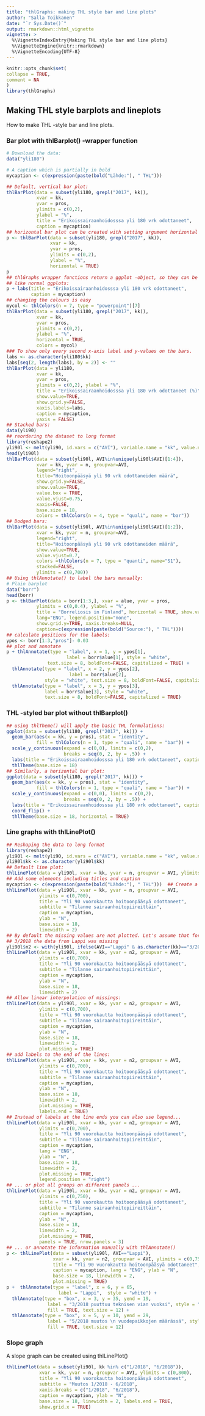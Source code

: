```yaml
---
title: "thlGraphs: making THL style bar and line plots"
author: "Salla Toikkanen"
date: "`r Sys.Date()`"
output: rmarkdown::html_vignette
vignette: >
  %\VignetteIndexEntry{Making THL style bar and line plots}
  %\VignetteEngine{knitr::rmarkdown}
  %\VignetteEncoding{UTF-8}
---
```

  
  ```r
knitr::opts_chunk$set(
  collapse = TRUE,
  comment = NA
)
library(thlGraphs)
```

## Making THL style barplots and lineplots
How to make THL -style bar and line plots.

### Bar plot with thlBarplot() -wrapper function

```r
# Download the data:
data("yli180")

# A caption which is partially in bold
mycaption <- c(expression(paste(bold("Lähde:"), " THL")))  

## Default, vertical bar plot:
thlBarPlot(data = subset(yli180, grepl("2017", kk)), 
           xvar = kk, 
           yvar = pros,
           ylimits = c(0,2), 
           ylabel = "%", 
           title = "Erikoissairaanhoidosssa yli 180 vrk odottaneet", 
           caption = mycaption)
## horizontal bar plot can be created with setting argument horizontal to TRUE: 
p <- thlBarPlot(data = subset(yli180, grepl("2017", kk)), 
                xvar = kk, 
                yvar = pros,
                ylimits = c(0,2), 
                ylabel = "%", 
                horizontal = TRUE)
p
## thlGraphs wrapper functions return a ggplot -object, so they can be further modified
## like normal ggplots:
p + labs(title = "Erikoissairaanhoidosssa yli 180 vrk odottaneet", 
         caption = mycaption)
## changing the colours is easy
mycol <- thlColors(n = 7, type = "powerpoint")[7]
thlBarPlot(data = subset(yli180, grepl("2017", kk)), 
           xvar = kk, 
           yvar = pros,
           ylimits = c(0,2), 
           ylabel = "%", 
           horizontal = TRUE,
           colors = mycol)
### To show only every second x-axis label and y-values on the bars. 
labs <- as.character(yli180$kk)
labs[seq(2, length(labs), by = 2)] <- ""
thlBarPlot(data = yli180, 
           xvar = kk, 
           yvar = pros,
           ylimits = c(0,2), ylabel = "%", 
           title = "Erikoissairaanhoidosssa yli 180 vrk odottaneet (%)", 
           show.value=TRUE, 
           show.grid.y=FALSE, 
           xaxis.labels=labs, 
           caption = mycaption, 
           yaxis = FALSE)
## Stacked bars:
data(yli90)
## reordering the dataset to long format
library(reshape2)
yli90l <- melt(yli90, id.vars = c("AVI"), variable.name = "kk", value.name = "n")
head(yli90l)
thlBarPlot(data = subset(yli90l, AVI%in%unique(yli90l$AVI)[1:4]), 
           xvar = kk, yvar = n, groupvar=AVI, 
           legend="right",
           title="Hoitoonpääsyä yli 90 vrk odottaneiden määrä",
           show.grid.y=FALSE,
           show.value=TRUE,
           value.box = TRUE, 
           value.vjust=0.75, 
           xaxis=FALSE,
           base.size = 18,
           colors = thlColors(n = 4, type = "quali", name = "bar"))
## Dodged bars:
thlBarPlot(data = subset(yli90l, AVI%in%unique(yli90l$AVI)[1:2]), 
           xvar = kk, yvar = n, groupvar=AVI, 
           legend="right",
           title="Hoitoonpääsyä yli 90 vrk odottaneiden määrä",
           show.value=TRUE, 
           value.vjust=0.7,
           colors =thlColors(n = 7, type = "quanti", name="S1"),
           stacked=FALSE, 
           ylimits = c(0,700))
## Using thlAnnotate() to label the bars manually:
# Plain barplot
data("borr")
head(borr)
p <- thlBarPlot(data = borr[1:3,], xvar = alue, yvar = pros,
           ylimits = c(0,0.4), ylabel = "%", 
           title = "Borreliosis in Finland", horizontal = TRUE, show.value=FALSE, 
           lang="ENG", legend.position="none",
           show.grid.y=TRUE, xaxis.breaks=NULL, 
           caption=c(expression(paste(bold("Source:"), " THL")))) 
## calculate positions for the labels:
ypos <- borr[1:3,"pros"]- 0.03
## plot and annotate
p + thlAnnotate(type = "label", x = 1, y = ypos[1], 
                      label = borr$alue[1], style = "white", 
               text.size = 8, boldFont=FALSE, capitalized = TRUE) +
  thlAnnotate(type = "label", x = 2, y = ypos[2], 
                       label = borr$alue[2], 
              style = "white", text.size = 8, boldFont=FALSE, capitalized = TRUE) +
  thlAnnotate(type = "label", x = 3, y = ypos[3], 
              label = borr$alue[3], style = "white", 
              text.size = 8, boldFont=FALSE, capitalized = TRUE) 
```

### THL -styled bar plot without thlBarplot() 
```r
## using thlTheme() will apply the basic THL formulations:
ggplot(data = subset(yli180, grepl("2017", kk))) +
  geom_bar(aes(x = kk, y = pros), stat = "identity",
           fill = thlColors(n = 1, type = "quali", name = "bar")) +
  scale_y_continuous(expand = c(0,0), limits = c(0,2), 
                     breaks = seq(0, 2, by = .5)) +
  labs(title = "Erikoissairaanhoidosssa yli 180 vrk odottaneet", caption = mycaption, y= "%") +
  thlTheme(base.size = 18)
## Similarly, a horizontal bar plot: 
ggplot(data = subset(yli180, grepl("2017", kk))) +
  geom_bar(aes(x = kk, y = pros), stat = "identity",
           fill = thlColors(n = 1, type = "quali", name = "bar")) +
  scale_y_continuous(expand = c(0,0), limits = c(0,2), 
                     breaks = seq(0, 2, by = .5)) +
  labs(title = "Erikoissairaanhoidosssa yli 180 vrk odottaneet", caption = mycaption, y= "%") +
  coord_flip() +
  thlTheme(base.size = 18, horizontal = TRUE)
```

### Line graphs with thlLinePlot()
```r
## Reshaping the data to long format
library(reshape2)
yli90l <- melt(yli90, id.vars = c("AVI"), variable.name = "kk", value.name = "n")
yli90l$kk <- as.character(yli90l$kk)
## Default line plot:
thlLinePlot(data = yli90l, xvar = kk, yvar = n, groupvar = AVI, ylimits = c(0,700))
## Add some elements including titles and caption
mycaption <- c(expression(paste(bold("Lähde:"), " THL")))  ## Create a caption which is partially in bold
thlLinePlot(data = yli90l, xvar = kk, yvar = n, groupvar = AVI, 
            ylimits = c(0,700),
            title = "Yli 90 vuorokautta hoitoonpääsyä odottaneet",
            subtitle = "Tilanne sairaanhoitopiireittäin",
            caption = mycaption, 
            ylab = "N",
            base.size = 18, 
            linewidth = 2)
## By default the missing values are not plotted. Let's assume that for 
## 3/2018 the data from Lappi was missing
yli90l$n2 <- with(yli90l, ifelse(AVI=="Lappi" & as.character(kk)=="3/2018", NA,  n))
thlLinePlot(data = yli90l, xvar = kk, yvar = n2, groupvar = AVI, 
            ylimits = c(0,700),
            title = "Yli 90 vuorokautta hoitoonpääsyä odottaneet",
            subtitle = "Tilanne sairaanhoitopiireittäin",
            caption = mycaption, 
            ylab = "N",
            base.size = 18, 
            linewidth = 2)
## Allow linear interpolation of missings:          
thlLinePlot(data = yli90l, xvar = kk, yvar = n2, groupvar = AVI, 
            ylimits = c(0,700),
            title = "Yli 90 vuorokautta hoitoonpääsyä odottaneet",
            subtitle = "Tilanne sairaanhoitopiireittäin",
            caption = mycaption, 
            ylab = "N",
            base.size = 18, 
            linewidth = 2,
            plot.missing = TRUE)
## add labels to the end of the lines:
thlLinePlot(data = yli90l, xvar = kk, yvar = n2, groupvar = AVI, 
            ylimits = c(0,700),
            title = "Yli 90 vuorokautta hoitoonpääsyä odottaneet",
            subtitle = "Tilanne sairaanhoitopiireittäin",
            caption = mycaption, 
            ylab = "N",
            base.size = 18, 
            linewidth = 2,
            plot.missing = TRUE,
            labels.end = TRUE)
## Instead of labels at the line ends you can also use legend...     
thlLinePlot(data = yli90l, xvar = kk, yvar = n2, groupvar = AVI, 
            ylimits = c(0,700),
            title = "Yli 90 vuorokautta hoitoonpääsyä odottaneet",
            subtitle = "Tilanne sairaanhoitopiireittäin",
            caption = mycaption, 
            lang = "ENG",
            ylab = "N",
            base.size = 18, 
            linewidth = 2,
            plot.missing = TRUE,
            legend.position = "right")
## ... or plot all groups on different panels ... 
thlLinePlot(data = yli90l, xvar = kk, yvar = n2, groupvar = AVI, 
            ylimits = c(0,750),
            title = "Yli 90 vuorokautta hoitoonpääsyä odottaneet",
            subtitle = "Tilanne sairaanhoitopiireittäin",
            caption = mycaption, 
            ylab = "N",
            base.size = 18, 
            linewidth = 2,
            plot.missing = TRUE, 
            panels = TRUE, nrow.panels = 3)
## ... or annotate the information manually with thlAnnotate() 
p <- thlLinePlot(data = subset(yli90l, AVI=="Lappi"), 
                 xvar = kk, yvar = n2, groupvar = AVI, ylimits = c(0,75),
                 title = "Yli 90 vuorokautta hoitoonpääsyä odottaneet",
                 caption = mycaption, lang = "ENG", ylab = "N",
                 base.size = 18, linewidth = 2,
                 plot.missing = TRUE)
p +  thlAnnotate(type = "label", x = 6, y = 65, 
                   label = "Lappi",  style = "white") + 
  thlAnnotate(type = "box", x = 3, y = 35, yend = 19,
               label = "3/2018 puuttuu teknisen vian vuoksi", style = "white",
               fill = TRUE, text.size = 12) +
  thlAnnotate(type = "box", x = 5, y = 10, yend = 29,
               label = "5/2018 muutos \n vuodepaikkojen määrässä", style = "dark",
               fill = TRUE, text.size = 12)
```

### Slope graph
A slope graph can be created using thlLinePlot()
```r
thlLinePlot(data = subset(yli90l, kk %in% c("1/2018", "6/2018")),
            xvar = kk, yvar = n, groupvar = AVI, ylimits = c(0,800),
            title = "Yli 90 vuorokautta hoitoonpääsyä odottaneet",
            subtitle = "Muutos 1/2018 - 6/2018",
            xaxis.breaks = c("1/2018", "6/2018"),
            caption = mycaption, ylab = "N",
            base.size = 18, linewidth = 2, labels.end = TRUE,
            show.grid.x = TRUE)



```